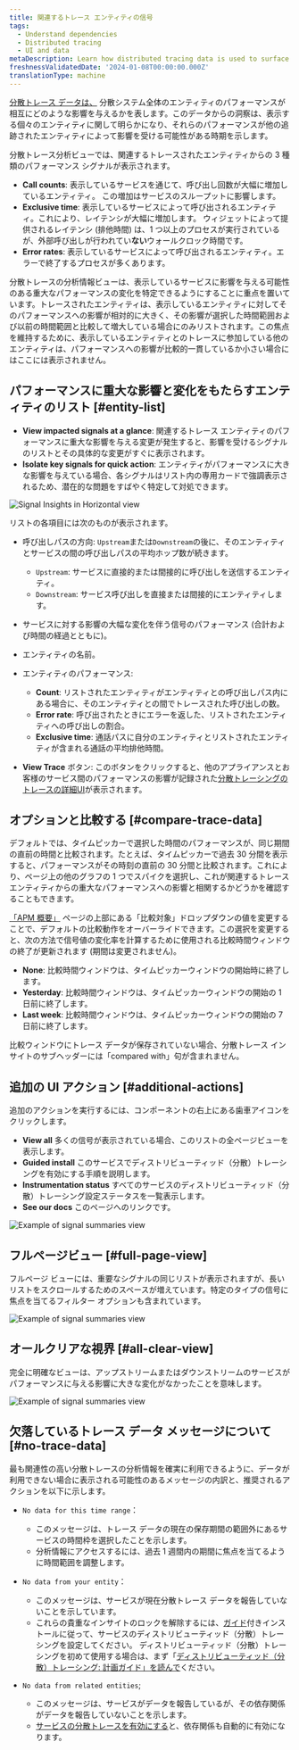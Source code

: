```yaml
---
title: 関連するトレース エンティティの信号
tags:
  - Understand dependencies
  - Distributed tracing
  - UI and data
metaDescription: Learn how distributed tracing data is used to surface performance impacts caused by traced entities.
freshnessValidatedDate: '2024-01-08T00:00:00.000Z'
translationType: machine
---
```


[分散トレース データは、](/docs/distributed-tracing/concepts/how-new-relic-distributed-tracing-works/#trace-structure) 分散システム全体のエンティティのパフォーマンスが相互にどのような影響を与えるかを表します。このデータからの洞察は、表示する個々のエンティティに関して明らかになり、それらのパフォーマンスが他の追跡されたエンティティによって影響を受ける可能性がある時期を示します。

分散トレース分析ビューでは、関連するトレースされたエンティティからの 3 種類のパフォーマンス シグナルが表示されます。

* <DNT>**Call counts**</DNT>: 表示しているサービスを通じて、呼び出し回数が大幅に増加しているエンティティ。 この増加はサービスのスループットに影響します。
* <DNT>**Exclusive time**</DNT>: 表示しているサービスによって呼び出されるエンティティ。これにより、レイテンシが大幅に増加します。 ウィジェットによって提供されるレイテンシ (排他時間) は、1 つ以上のプロセスが実行されているが、外部呼び出しが行われてい**ない**ウォールクロック時間です。
* <DNT>**Error rates**</DNT>: 表示しているサービスによって呼び出されるエンティティ。エラーで終了するプロセスが多くあります。

分散トレースの分析情報ビューは、表示しているサービスに影響を与える可能性のある重大なパフォーマンスの変化を特定できるようにすることに重点を置いています。トレースされたエンティティは、表示しているエンティティに対してそのパフォーマンスへの影響が相対的に大きく、その影響が選択した時間範囲および以前の時間範囲と比較して増大している場合にのみリストされます。この焦点を維持するために、表示しているエンティティとのトレースに参加している他のエンティティは、パフォーマンスへの影響が比較的一貫しているか小さい場合にはここには表示されません。

## パフォーマンスに重大な影響と変化をもたらすエンティティのリスト [#entity-list]

* <DNT>**View impacted signals at a glance**</DNT>: 関連するトレース エンティティのパフォーマンスに重大な影響を与える変更が発生すると、影響を受けるシグナルのリストとその具体的な変更がすぐに表示されます。
* <DNT>**Isolate key signals for quick action**</DNT>: エンティティがパフォーマンスに大きな影響を与えている場合、各シグナルはリスト内の専用カードで強調表示されるため、潜在的な問題をすばやく特定して対処できます。

<img title="Signal Insights in Horizontal view" alt="Signal Insights in Horizontal view" src="/images/apm_screenshot-crop_distributed-tracing-in-the-apm-summary-page.webp" />

リストの各項目には次のものが表示されます。

* 呼び出しパスの方向: `Upstream`または`Downstream`の後に、そのエンティティとサービスの間の呼び出しパスの平均ホップ数が続きます。

  * `Upstream`: サービスに直接的または間接的に呼び出しを送信するエンティティ。
  * `Downstream`: サービス呼び出しを直接または間接的にエンティティします。

* サービスに対する影響の大幅な変化を伴う信号のパフォーマンス (合計および時間の経過とともに)。

* エンティティの名前。

* エンティティのパフォーマンス:

  * <DNT>**Count**</DNT>: リストされたエンティティがエンティティとの呼び出しパス内にある場合に、そのエンティティとの間でトレースされた呼び出しの数。
  * <DNT>**Error rate**</DNT>: 呼び出されたときにエラーを返した、リストされたエンティティへの呼び出しの割合。
  * <DNT>**Exclusive time**</DNT>: 通話パスに自分のエンティティとリストされたエンティティが含まれる通話の平均排他時間。

* <DNT>**View Trace**</DNT> ボタン: このボタンをクリックすると、他のアプライアンスとお客様のサービス間のパフォーマンスの影響が記録された[分散トレーシングのトレースの詳細UI](/docs/distributed-tracing/ui-data/trace-details/)が表示されます。

## オプションと比較する [#compare-trace-data]

デフォルトでは、タイムピッカーで選択した時間のパフォーマンスが、同じ期間の直前の時間と比較されます。たとえば、タイムピッカーで過去 30 分間を表示すると、パフォーマンスがその時刻の直前の 30 分間と比較されます。これにより、ページ上の他のグラフの 1 つでスパイクを選択し、これが関連するトレース エンティティからの重大なパフォーマンスへの影響と相関するかどうかを確認することもできます。

[「APM 概要」](/docs/apm/agents/manage-apm-agents/agent-data/triage-run-diagnostics/) ページの上部にある「比較対象」ドロップダウンの値を変更することで、デフォルトの比較動作をオーバーライドできます。この選択を変更すると、次の方法で信号値の変化率を計算するために使用される比較時間ウィンドウの終了が更新されます (期間は変更されません)。

* <DNT>**None**</DNT>: 比較時間ウィンドウは、タイムピッカーウィンドウの開始時に終了します。
* <DNT>**Yesterday**</DNT>: 比較時間ウィンドウは、タイムピッカーウィンドウの開始の 1 日前に終了します。
* <DNT>**Last week**</DNT>: 比較時間ウィンドウは、タイムピッカーウィンドウの開始の 7 日前に終了します。

比較ウィンドウにトレース データが保存されていない場合、分散トレース インサイトのサブヘッダーには「compared with」句が含まれません。

## 追加の UI アクション [#additional-actions]

追加のアクションを実行するには、コンポーネントの右上にある歯車アイコンをクリックします。

* <DNT>**View all**</DNT> 多くの信号が表示されている場合、このリストの全ページビューを表示します。
* <DNT>**Guided install**</DNT> このサービスでディストリビューティッド（分散）トレーシングを有効にする手順を説明します。
* <DNT>**Instrumentation status**</DNT> すべてのサービスのディストリビューティッド（分散）トレーシング設定ステータスを一覧表示します。
* <DNT>**See our docs**</DNT> このページへのリンクです。

<img title="Signal summaries example" alt="Example of signal summaries view" src="/images/distributed-tracing_signal-summaries_controls.webp" />

## フルページビュー [#full-page-view]

フルページ ビューには、重要なシグナルの同じリストが表示されますが、長いリストをスクロールするためのスペースが増えています。特定のタイプの信号に焦点を当てるフィルター オプションも含まれています。

<img title="Signal summaries example" alt="Example of signal summaries view" src="/images/distributed-tracing_entity-summaries_full_page.webp" />

## オールクリアな視界 [#all-clear-view]

完全に明確なビューは、アップストリームまたはダウンストリームのサービスがパフォーマンスに与える影響に大きな変化がなかったことを意味します。

<img title="Signal summaries example" alt="Example of signal summaries view" src="/images/distributed-tracing_signal-summaries-with-all-clear-example.webp" />

## 欠落しているトレース データ メッセージについて [#no-trace-data]

最も関連性の高い分散トレースの分析情報を確実に利用できるように、データが利用できない場合に表示される可能性のあるメッセージの内訳と、推奨されるアクションを以下に示します。

* `No data for this time range`：

  * このメッセージは、トレース データの現在の保存期間の範囲外にあるサービスの時間枠を選択したことを示します。
  * 分析情報にアクセスするには、過去 1 週間内の期間に焦点を当てるように時間範囲を調整します。

* `No data from your entity`：

  * このメッセージは、サービスが現在分散トレース データを報告していないことを示しています。
  * これらの貴重なインサイトのロックを解除するには、[ガイド](https://onenr.io/0OQM6lV3DwG)付きインストールに従って、サービスのディストリビューティッド（分散）トレーシングを設定してください。 ディストリビューティッド（分散）トレーシングを初めて使用する場合は、まず「[ディストリビューティッド（分散）トレーシング: 計画ガイド」を読んで](/docs/distributed-tracing/concepts/distributed-tracing-planning-guide/)ください。

* `No data from related entities`;

  * このメッセージは、サービスがデータを報告しているが、その依存関係がデータを報告していないことを示します。
  * [サービスの分散トレースを有効にする](https://onenr.io/0OQM6lV3DwG)と、依存関係も自動的に有効になります。